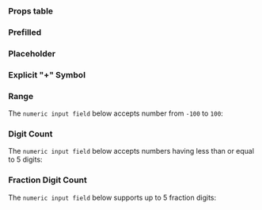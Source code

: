 
<Meta of={Stories}/>
<Sb.Intro title={ComponentName} component={NumericInputField}/>
<Canvas of={Stories.Playground} sourceState={"none"}/>

### Props table
<Controls of={Stories.Playground}/>

### Prefilled
<Canvas of={Stories.Prefilled}/>

### Placeholder
<Canvas of={Stories.Placeholder}/>

### Explicit "+" Symbol
<Canvas of={Stories.ExplicitPlusSymbol}/>

### Range
The `numeric input field` below accepts number from `-100` to `100`:
<Canvas of={Stories.Range}/>

### Digit Count
The `numeric input field` below accepts numbers having less than or equal to 5 digits:
<Canvas of={Stories.DigitCount}/>

### Fraction Digit Count
The `numeric input field` below supports up to 5 fraction digits:
<Canvas of={Stories.FractionDigitCount}/>
